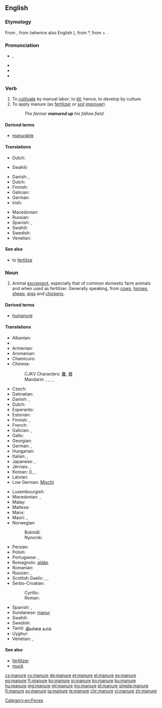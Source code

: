 ==English==

===Etymology===
From {{etyl|enm|en}} {{term|manuren||to manure|lang=enm}}, from {{etyl|fro|en}} {{term|manovrer|lang=fro}} (whence also English {{term|maneuver|lang=en}}), from {{etyl|VL.|en}} *{{term||manuoperare|work by hand}}, from {{etyl|la|en}} {{term|manus|manu||by hand|lang=la}} + {{term|operari||to work|lang=la}}.

===Pronunciation===
* {{a|GenAm}} {{IPA|/məˈn(j)ur/}}, {{X-SAMPA|/m@"n(j)ur/}}
* {{audio|En-us-manure.ogg|Audio (US)}}
* {{hyphenation|ma|nure}}
* {{rhymes|uːr}}

===Verb===
{{en-verb|manur|es}}

# To [[cultivate]] by manual labor; to [[till]]; hence, to develop by culture.
# To apply manure (as [[fertilizer]] or [[soil]] [[improver]]).
#: ''The farmer '''manured up''' his fallow field.''

====Derived terms====
* [[manurable]]

====Translations====
{{trans-top|to cultivate by manual labor}}
* Dutch: {{t+|nl|cultiveren}}
{{trans-mid}}
* Swahili: {{t+|sw|mboleya}}
{{trans-bottom}}

{{trans-top|to apply manure}}
* Danish: {{t-|da|gøde}}, {{t-|da|gødske}}
* Dutch: {{t+|nl|bemesten}}
* Finnish: {{t+|fi|levittää}} {{t+|fi|lanta|alt=lantaa}}
* Galician: {{t+|gl|estercar}}
* German: {{t+|de|düngen}}
* Irish: {{t-|ga|leasaigh}}
{{trans-mid}}
* Macedonian: {{t-|mk|ѓубри|tr=ǵúbri|sc=Cyrl}}
* Russian: {{t+|ru|удобрять}}
* Spanish: {{t+|es|abonar}}, {{t+|es|estercolar}}
* Swahili: {{t+|sw|mboleya}}
* Swedish: {{t-|sv|gödsla}}
* Venetian: {{t+|vec|coltar}}
{{trans-bottom}}

====See also====
* to [[fertilize]]

===Noun===
{{en-noun|~}}

# Animal [[excrement]], especially that of common domestic farm animals and when used as fertilizer. Generally speaking, from [[cow]]s, [[horse]]s, [[sheep]], [[pig]]s and [[chicken]]s.

====Derived terms====
* [[humanure]]

====Translations====
{{trans-top|excrement}}
* Albanian: {{t+|sq|bajgë}}
* {{trreq|ar}}
* Armenian: {{t-|hy|գոմաղբ|tr=gomaġb}}
* Aromanian: {{t-|rup|baligã}}
* Chamicuro: {{tø|ccc|tuki}}
* Chinese:
*: CJKV Characters: [[糞]], [[粪]]
*: Mandarin: {{t|cmn|肥料|tr=féiliào|sc=Hani}}, {{t|cmn|糞肥|sc=Hani}}, {{t|cmn|粪肥|tr=fènféi|sc=Hani}}, {{t|cmn|糞|sc=Hani}}, {{t|cmn|粪|tr=fèn|sc=Hani}}
* Czech: {{t+|cs|hnůj|m}}
* Dalmatian: {{tø|dlm|lotum|m}}
* Danish: {{t-|da|møg}}, {{t-|da|gødning|c}}
* Dutch: {{t+|nl|mest|m}}
* Esperanto: {{t-|eo|sterko}}
* Estonian: {{t-|et|sõnnik}}
* Finnish: {{t+|fi|lanta}}, {{t+|fi|sonta}}
* French: {{t+|fr|fumier|m}}
* Galician: {{t+|gl|estrume|m}}, {{t+|gl|esterco|m}}
* Gallo: {{tø|roa-gal|fien|m}}
* Georgian: {{t-|ka|ნეხვი|tr=nexvi|sc=Geor}}
* German: {{t+|de|Mist|m}}, {{t+|de|Dung|m}}
* Hungarian: {{t+|hu|trágya}}
* Italian: {{t+|it|letame|m}}, {{t-|it|stallatico|m}}
* Japanese: {{t+|ja|肥|tr=こえ, koe|sc=Jpan}}, {{t+|ja|肥料|tr=ひりょう, hiryō|sc=Jpan}}
* Jèrriais: {{tø|roa-jer|conré|m}}, {{tø|roa-jer|feunmyi|m}}
* Korean: {{t+|ko|비료|tr=biryo|sc=Kore}} ({{t+|ko|肥料|sc=Kore}}), {{t+|ko|똥|tr=ttong|sc=Kore}}, {{t+|ko|똥거름|tr=ttong-georeum|sc=Kore}}
* Latvian: {{t-|lv|mēsli|m-p}}
* Low German: [[Mischt]] {{g|m}}
{{trans-mid}}
* Luxembourgish: {{t-|lb|Mëscht|f}}
* Macedonian: {{t-|mk|лепешка|f|tr=lépeška|sc=Cyrl}}, {{t-|mk|ѓубриво|n|tr=ǵúbrivo|sc=Cyrl}}
* Malay: {{t-|ms|baja}}
* Maltese: {{t+|mt|demel|m}}
* Manx: {{t-|gv|eoylley}}
* Maori: {{t-|mi|wairākau}}, {{t-|mi|maniua}}
* Norwegian:
*: Bokmål: {{t+|nb|møkk|m|f}}
*: Nynorsk: {{t-|nn|møkk|f}}
* Persian: {{t+|fa|کود|tr=kud|sc=fa-Arab}}
* Polish: {{t+|pl|nawóz|m}}
* Portuguese: {{t+|pt|estrume|m}}, {{t+|pt|esterco|m}}
* Romagnolo: [[aldàn]] {{g|m}}
* Romanian: {{t-|ro|baligă|f}}
* Russian: {{t+|ru|навоз|m|tr=navóz}}, {{t+|ru|удобрение|n|tr=udobrénije}}
* Scottish Gaelic: {{t-|gd|buachar|m}}, {{t-|gd|leasachadh|m}}, {{t-|gd|todhar|m}}
* Serbo-Croatian:
*: Cyrillic: {{t-|sh|балега|f}}
*: Roman: {{t-|sh|balega|f}}
* Spanish: {{t+|es|abono|m}}, {{t-|es|estiércol|m}}
* Sundanese: [[manur]]
* Swahili: {{t+|sw|mboleya}}
* Swedish: {{t+|sv|gödsel}}
* Tamil: [[இயற்கை]] [[உரம்]]
* Uyghur: {{t-|ug|چىلە}}
* Venetian: {{t+|vec|leame|m}}, {{t-|vec|grasa|f}}
{{trans-bottom}}

====See also====
* [[fertilizer]]
* [[muck]]

[[Category:en:Feces]]

[[cs:manure]]
[[cy:manure]]
[[de:manure]]
[[et:manure]]
[[el:manure]]
[[es:manure]]
[[eo:manure]]
[[fr:manure]]
[[ko:manure]]
[[io:manure]]
[[kn:manure]]
[[ku:manure]]
[[hu:manure]]
[[mg:manure]]
[[ml:manure]]
[[my:manure]]
[[pl:manure]]
[[simple:manure]]
[[fi:manure]]
[[sv:manure]]
[[ta:manure]]
[[te:manure]]
[[chr:manure]]
[[vi:manure]]
[[zh:manure]]